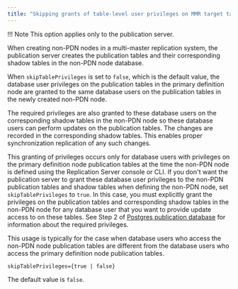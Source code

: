 ```yaml
---
title: "Skipping grants of table-level user privileges on MMR target tables"
---
```


<div id="skipping_grants_of_table_level_user_privileges_on_mmr" class="registered_link"></div>

!!! Note
    This option applies only to the publication server.

When creating non-PDN nodes in a multi-master replication system, the publication server creates the publication tables and their corresponding shadow tables in the non-PDN node database.

When `skipTablePrivileges` is set to `false`, which is the default value, the database user privileges on the publication tables in the primary definition node are granted to the same database users on the publication tables in the newly created non-PDN node.

The required privileges are also granted to these database users on the corresponding shadow tables in the non-PDN node so these database users can perform updates on the publication tables. The changes are recorded in the corresponding shadow tables. This enables proper synchronization replication of any such changes.

This granting of privileges occurs only for database users with privileges on the primary definition node publication tables at the time the non-PDN node is defined using the Replication Server console or CLI. If you don't want the publication server to grant these database user privileges to the non-PDN publication tables and shadow tables when defining the non-PDN node, set `skipTablePrivileges` to `true`. In this case, you must explicitly grant the privileges on the publication tables and corresponding shadow tables in the non-PDN node for any database user that you want to provide update access to on these tables. See Step 2 of [Postgres publication database](../../../05_smr_operation/01_prerequisites/04_preparing_pub_database/#postgres_pub_db) for information about the required privileges.

This usage is typically for the case when database users who access the non-PDN node publication tables are different from the database users who access the primary definition node publication tables.

`skipTablePrivileges={true | false}`

The default value is `false`.
